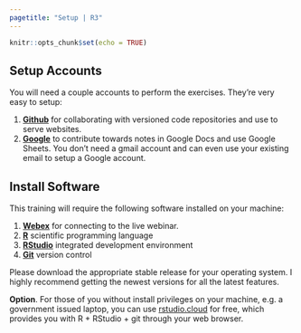 ```yaml
---
pagetitle: "Setup | R3"
---
```


```r
knitr::opts_chunk$set(echo = TRUE)
```

## Setup Accounts

You will need a couple accounts to perform the exercises. They're very easy to setup:

1.  [**Github**](https://github.com/) for collaborating with versioned code repositories and use to serve websites.
2.  [**Google**](https://support.google.com/accounts/answer/27441?hl=en) to contribute towards notes in Google Docs and use Google Sheets. You don't need a gmail account and can even use your existing email to setup a Google account.

## Install Software

This training will require the following software installed on your machine:

1.  [**Webex**](https://www.webex.com/downloads.html) for connecting to the live webinar.
2.  [**R**](https://cran.r-project.org) scientific programming language
3.  [**RStudio**](https://www.rstudio.com/products/rstudio/download/#download) integrated development environment
4.  [**Git**](https://git-scm.com/) version control

Please download the appropriate stable release for your operating system. I highly recommend getting the newest versions for all the latest features.

**Option**. For those of you without install privileges on your machine, e.g. a government issued laptop, you can use [rstudio.cloud](https://rstudio.cloud) for free, which provides you with R + RStudio + git through your web browser.
